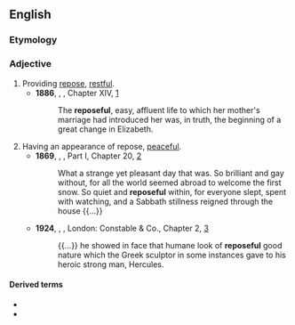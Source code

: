 ==English==

===Etymology===
{{suffix|en|repose|ful|pos=adjective}}

===Adjective===
{{en-adj}}

# Providing [[repose]], [[restful]].
#* '''1886''', {{w|Thomas Hardy}}, ''{{w|The Mayor of Casterbridge}}'', Chapter XIV, [http://www.gutenberg.org/files/143/143-h/143-h.htm]
#*: The '''reposeful''', easy, affluent life to which her mother's marriage had introduced her was, in truth, the beginning of a great change in Elizabeth.
# Having an appearance of repose, [[peaceful]].
#* '''1869''', {{w|Louisa May Alcott}}, ''{{w|Little Women}}'', Part I, Chapter 20, [http://www.gutenberg.org/files/514/514-h/514-h.htm]
#*: What a strange yet pleasant day that was. So brilliant and gay without, for all the world seemed abroad to welcome the first snow. So quiet and '''reposeful''' within, for everyone slept, spent with watching, and a Sabbath stillness reigned through the house {{...}}
#* '''1924''', {{w|Herman Melville}}, ''{{w|Billy Budd}}'', London: Constable & Co., Chapter 2, [http://gutenberg.net.au/ebooks06/0608511h.html]
#*: {{...}} he showed in face that humane look of '''reposeful''' good nature which the Greek sculptor in some instances gave to his heroic strong man, Hercules.

====Derived terms====
* {{l|en|reposefully}}
* {{l|en|reposefulness}}